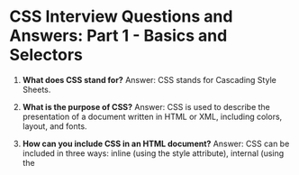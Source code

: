 # CSS Interview Questions and Answers: Part 1 - Basics and Selectors

1. **What does CSS stand for?**
   Answer: CSS stands for Cascading Style Sheets.

2. **What is the purpose of CSS?**
   Answer: CSS is used to describe the presentation of a document written in HTML or XML, including colors, layout, and fonts.

3. **How can you include CSS in an HTML document?**
   Answer: CSS can be included in three ways: inline (using the style attribute), internal (using the <style> tag in the <head> section), and external (linking to a separate .css file).

4. **What is a CSS selector?**
   Answer: A CSS selector is a pattern used to select and style HTML elements on a web page.

5. **Name the three types of CSS selectors.**
   Answer: The three types of CSS selectors are:

   1. Element selectors (e.g., p, div)
   2. Class selectors (e.g., .classname)
   3. ID selectors (e.g., #idname)

6. **What is the difference between a class selector and an ID selector?**
   Answer: A class selector (denoted by a dot .) can be used on multiple elements, while an ID selector (denoted by a hash #) should be unique and used on only one element per page.

7. **How do you select all paragraph elements in CSS?**
   Answer: You can select all paragraph elements using the element selector `p`.

8. **What is the universal selector in CSS?**
   Answer: The universal selector in CSS is denoted by an asterisk (\*). It selects all elements on the page.

9. **How do you select multiple elements in CSS?**
   Answer: You can select multiple elements by separating them with commas. For example: `h1, h2, p { color: blue; }`

10. **What is a descendant selector?**
    Answer: A descendant selector selects all elements that are descendants of a specified element. It uses a space between selectors. For example: `div p` selects all `<p>` elements inside `<div>` elements.

11. **What is a child selector?**
    Answer: A child selector selects all elements that are the immediate children of a specified element. It uses the > symbol. For example: `ul > li` selects all `<li>` elements that are direct children of `<ul>` elements.

12. **What is an adjacent sibling selector?**
    Answer: An adjacent sibling selector selects an element that is directly after another specific element. It uses the + symbol. For example: `h1 + p` selects the first `<p>` element that comes immediately after an `<h1>` element.

13. **What is a general sibling selector?**
    Answer: A general sibling selector selects all elements that are siblings of a specified element. It uses the ~ symbol. For example: `h1 ~ p` selects all `<p>` elements that are siblings of `<h1>` elements.

14. **How do you select all elements with a specific class in CSS?**
    Answer: You can select all elements with a specific class using the class selector. For example: `.classname` selects all elements with class="classname".

15. **How do you select an element with a specific ID in CSS?**
    Answer: You can select an element with a specific ID using the ID selector. For example: `#idname` selects the element with id="idname".

16. **What is an attribute selector?**
    Answer: An attribute selector selects elements based on their attributes or attribute values. For example: `[type="text"]` selects all elements with type="text".

17. **How do you select all links that open in a new window/tab?**
    Answer: You can select all links that open in a new window/tab using the attribute selector: `a[target="_blank"]`

18. **What is a pseudo-class?**
    Answer: A pseudo-class is a keyword added to a selector that specifies a special state of the selected element(s). For example, `:hover` can be used to change a button's color when the user's pointer hovers over it.

19. **Name five common pseudo-classes.**
    Answer: Five common pseudo-classes are:

    1. :hover
    2. :active
    3. :focus
    4. :first-child
    5. :nth-child()

20. **What is the purpose of the :nth-child() pseudo-class?**
    Answer: The :nth-child() pseudo-class matches elements based on their position among a group of siblings. It can take arguments like odd, even, or a formula like 3n+1.

21. **How do you select every other row in a table using CSS?**
    Answer: You can select every other row in a table using the :nth-child() pseudo-class: `tr:nth-child(even)` or `tr:nth-child(odd)`

22. **What is a pseudo-element?**
    Answer: A pseudo-element is a keyword added to a selector that lets you style a specific part of the selected element(s). For example, ::first-line can be used to change the font of the first line of a paragraph.

23. **Name four common pseudo-elements.**
    Answer: Four common pseudo-elements are:

    1. ::before
    2. ::after
    3. ::first-line
    4. ::first-letter

24. **What is the difference between ::before and ::after pseudo-elements?**
    Answer: Both ::before and ::after create a pseudo-element, but ::before inserts content before the content of the element, while ::after inserts content after the content of the element.

25. **How do you create a CSS rule?**
    Answer: A CSS rule consists of a selector and a declaration block. The declaration block contains one or more declarations separated by semicolons. Each declaration includes a CSS property name and a value, separated by a colon.

26. **What is the purpose of comments in CSS?**
    Answer: Comments in CSS are used to explain your code and make it more readable. They are ignored by browsers. CSS comments are written like this: /_ comment here _/

27. **How do you group selectors in CSS?**
    Answer: You can group selectors by separating them with commas. This allows you to apply the same styles to multiple selectors. For example: `h1, h2, h3 { color: blue; }`

28. **What is the purpose of the `!important` declaration?**
    Answer: The `!important` declaration is used to give a CSS declaration more weight than it would normally have. It overrides other declarations, even those that are more specific.

29. **Why is using `!important` generally discouraged?**
    Answer: Using `!important` is discouraged because it breaks the natural cascading of stylesheets and can make debugging more difficult. It's often a sign that the CSS is not well-structured.

30. **What is specificity in CSS?**
    Answer: Specificity is the algorithm used by browsers to determine which CSS rule is applied when there is a conflict. The more specific a selector, the higher its priority.

31. **How is specificity calculated?**
    Answer: Specificity is typically represented as four numbers: a, b, c, d.

    - a: style attribute
    - b: number of ID selectors
    - c: number of class selectors, attributes selectors, and pseudo-classes
    - d: number of element selectors and pseudo-elements
      The selector with the highest specificity wins.

32. **What is the difference between `.class1.class2` and `.class1 .class2`?**
    Answer: `.class1.class2` selects elements that have both class1 and class2, while `.class1 .class2` selects elements with class2 that are descendants of elements with class1.

33. **How do you select all elements with classes that begin with "btn-"?**
    Answer: You can use the attribute selector with the caret (^) symbol: `[class^="btn-"]`

34. **What is the purpose of the :root pseudo-class?**
    Answer: The :root pseudo-class matches the root element of the document tree, which is typically the <html> element. It's often used for declaring global CSS variables.

35. **How do you select the first letter of every paragraph?**
    Answer: You can select the first letter of every paragraph using the ::first-letter pseudo-element: `p::first-letter`

36. **What is the difference between :first-child and :first-of-type?**
    Answer: :first-child selects the first child element regardless of its type, while :first-of-type selects the first occurrence of a specified element type among its siblings.

37. **How do you select all input elements with a "required" attribute?**
    Answer: You can select all required input elements using the attribute selector: `input[required]`

38. **What is the purpose of the :not() pseudo-class?**
    Answer: The :not() pseudo-class, also known as the negation pseudo-class, is used to select elements that do not match a specific selector.

39. **How do you select all elements except paragraphs?**
    Answer: You can select all elements except paragraphs using the :not() pseudo-class: `:not(p)`

40. **What is the difference between `>` and `+` combinators?**
    Answer: The `>` combinator selects direct children, while the `+` combinator selects adjacent siblings. For example, `div > p` selects all `<p>` that are direct children of `<div>`, while `h1 + p` selects `<p>` elements that come immediately after `<h1>` elements.

41. **How do you select all external links?**
    Answer: You can select all external links using the attribute selector: `a[href^="http"]`

42. **What is the purpose of the :empty pseudo-class?**
    Answer: The :empty pseudo-class selects elements that have no children (including text nodes).

43. **How do you select the last child of every element?**
    Answer: You can select the last child of every element using the :last-child pseudo-class.

44. **What is the difference between `[attr~="value"]` and `[attr*="value"]`?**
    Answer: `[attr~="value"]` selects elements with an attribute containing a word that equals "value", while `[attr*="value"]` selects elements with an attribute containing "value" as a substring.

45. **How do you select all elements that are the only child of their parent?**
    Answer: You can select all elements that are the only child of their parent using the :only-child pseudo-class.

46. **What is the purpose of the :focus-within pseudo-class?**
    Answer: The :focus-within pseudo-class represents an element that has received focus or contains an element that has received focus.

47. **How do you select all checked checkboxes?**
    Answer: You can select all checked checkboxes using the :checked pseudo-class: `input[type="checkbox"]:checked`

48. **What is the purpose of the :lang() pseudo-class?**
    Answer: The :lang() pseudo-class selects elements based on the language they are determined to be in.

49. **How do you select all elements with a title attribute?**
    Answer: You can select all elements with a title attribute using the attribute selector: `[title]`

50. **What is the purpose of the :focus-visible pseudo-class?**
    Answer: The :focus-visible pseudo-class applies styles when an element receives focus and the user agent determines via heuristics that the focus should be made evident on the element.

# CSS Interview Questions and Answers: Part 2 - Layout and Positioning

51. **What is the CSS box model?**
    Answer: The CSS box model is a container that wraps around every HTML element. It consists of margins, borders, padding, and the actual content.

52. **Explain the difference between margin and padding.**
    Answer: Margin is the space outside an element's border, while padding is the space between the content and the border.

53. **What is the purpose of the 'display' property in CSS?**
    Answer: The 'display' property specifies how an element should be displayed. Common values include block, inline, inline-block, flex, and grid.

54. **What's the difference between 'display: none' and 'visibility: hidden'?**
    Answer: 'display: none' removes the element from the document flow, while 'visibility: hidden' hides the element but keeps its space in the layout.

55. **Explain the CSS positioning properties.**
    Answer: CSS positioning properties include:

    - static (default)
    - relative (positioned relative to its normal position)
    - absolute (positioned relative to its nearest positioned ancestor)
    - fixed (positioned relative to the browser window)
    - sticky (toggles between relative and fixed based on scroll position)

56. **What is the difference between absolute and relative positioning?**
    Answer: Relative positioning moves an element relative to its normal position, while absolute positioning positions an element relative to its nearest positioned ancestor (or the initial containing block if no ancestor is positioned).

57. **How does 'float' property work in CSS?**
    Answer: The 'float' property specifies whether an element should float to the left, right, or not at all. It's often used for wrapping text around images.

58. **What is the 'clear' property used for?**
    Answer: The 'clear' property specifies what elements can float beside the cleared element and on which side. It's often used to prevent elements from wrapping around floated elements.

59. **Explain the concept of 'collapsing margins'.**
    Answer: Collapsing margins occur when two vertical margins come in contact with each other. Instead of adding up, the larger margin value is used and the smaller one collapses.

60. **What is the 'z-index' property and how does it work?**
    Answer: The 'z-index' property specifies the stack order of an element. An element with greater stack order is always in front of an element with a lower stack order. It only works on positioned elements (position:absolute, position:relative, or position:fixed).

61. **How can you center an element horizontally in CSS?**
    Answer: For block-level elements, you can use 'margin: 0 auto;'. For inline or inline-block elements, you can set 'text-align: center;' on the parent element.

62. **How can you center an element vertically in CSS?**
    Answer: There are several ways:

    1. Use 'display: flex;' on the parent with 'align-items: center;'
    2. Use 'position: absolute;' with 'top: 50%;' and 'transform: translateY(-50%);'
    3. Use 'line-height' equal to the height of the container (for single-line text)

63. **What is the difference between 'width: auto' and 'width: 100%'?**
    Answer: 'width: auto' allows the browser to calculate and select a width, while 'width: 100%' sets the width equal to 100% of its containing block.

64. **How does the 'box-sizing' property work?**
    Answer: The 'box-sizing' property defines how the total width and height of an element are calculated. 'content-box' is the default, where width and height only include content. 'border-box' includes content, padding, and border in the width and height.

65. **What is a 'clearfix' and when would you use it?**
    Answer: A clearfix is a technique for clearing floats. It's used when a container element has only floated elements, causing it to collapse. The clearfix ensures that the container expands to encompass the floated elements.

66. **Explain the 'overflow' property.**
    Answer: The 'overflow' property specifies what should happen if content overflows an element's box. Values include visible (default), hidden, scroll, and auto.

67. **What is the difference between 'display: inline-block' and 'display: inline'?**
    Answer: 'inline-block' allows to set a width and height on the element and respects top/bottom margins and paddings, while 'inline' doesn't.

68. **How can you make a grid layout using CSS?**
    Answer: You can create a grid layout using CSS Grid. Set 'display: grid;' on the container, then use properties like 'grid-template-columns' and 'grid-template-rows' to define the structure.

69. **What is Flexbox and how does it work?**
    Answer: Flexbox is a one-dimensional layout method for arranging items in rows or columns. It's activated by setting 'display: flex;' on the container. You can then use properties like 'justify-content' and 'align-items' to control the layout.

70. **What's the difference between 'justify-content' and 'align-items' in Flexbox?**
    Answer: In a flex container, 'justify-content' aligns items along the main axis, while 'align-items' aligns them along the cross axis.

71. **How can you change the direction of a flex container?**
    Answer: You can change the direction of a flex container using the 'flex-direction' property. Values include row (default), row-reverse, column, and column-reverse.

72. **What is the purpose of the 'order' property in Flexbox?**
    Answer: The 'order' property specifies the order of a flexible item relative to the other flexible items inside the same container. Items with a higher order value are displayed after items with lower order values.

73. **How can you create equal-height columns using CSS?**
    Answer: You can create equal-height columns using Flexbox or CSS Grid. With Flexbox, set 'display: flex;' on the container. With Grid, use 'display: grid;' and define your columns with 'grid-template-columns'.

74. **What is the 'calc()' function in CSS and how is it used?**
    Answer: The 'calc()' function lets you perform calculations to determine CSS property values. It can be used with different units. For example: 'width: calc(100% - 80px);'

75. **How do you handle content that overflows its container?**
    Answer: You can handle overflowing content using the 'overflow' property. Common values are 'hidden' (clips the overflow), 'scroll' (adds scrollbars), and 'auto' (adds scrollbars only when necessary).

76. **What is the difference between 'visibility: hidden' and 'opacity: 0'?**
    Answer: 'visibility: hidden' hides the element but maintains its space in the layout. 'opacity: 0' makes the element completely transparent but it still occupies space and can be interacted with.

77. **How can you create a sticky footer?**
    Answer: A common method is to use Flexbox. Set 'min-height: 100vh;' and 'display: flex;' on the body, then 'flex-direction: column;'. Give the main content area 'flex: 1;'.

78. **What is the purpose of 'min-height' and 'max-height' properties?**
    Answer: 'min-height' sets the minimum height of an element, while 'max-height' sets the maximum height. These are useful for responsive design and preventing content from becoming too tall or short.

79. **How can you create a multi-column layout in CSS?**
    Answer: You can create a multi-column layout using the 'column-count' or 'column-width' properties. For example: 'column-count: 3;' will create a three-column layout.

80. **What is the 'column-gap' property used for?**
    Answer: The 'column-gap' property specifies the gap between the columns in a multi-column layout.

81. **How can you prevent a specific element from breaking across columns?**
    Answer: You can use the 'column-span: all;' property on the element to make it span across all columns.

82. **What is the purpose of the 'position: sticky;' value?**
    Answer: 'position: sticky;' is a hybrid of relative and fixed positioning. The element is treated as relative positioned until it crosses a specified threshold, at which point it is treated as fixed positioned.

83. **How can you create a horizontally scrolling container?**
    Answer: Set a fixed width on the container, 'overflow-x: auto;' and 'white-space: nowrap;' on the container, and 'display: inline-block;' on the child elements.

84. **What is the difference between 'align-content' and 'align-items' in Flexbox?**
    Answer: 'align-items' aligns flex items along the cross axis of each line. 'align-content' aligns a flex container's lines within when there is extra space in the cross axis.

85. **How can you create a masonry layout using CSS?**
    Answer: While pure CSS masonry layouts are challenging, you can approximate one using CSS Grid with 'grid-auto-flow: dense;' or using the CSS 'columns' property. For a true masonry layout, JavaScript is often used.

86. **What is the purpose of the 'object-fit' property?**
    Answer: The 'object-fit' property specifies how an <img> or <video> should be resized to fit its container. Values include fill, contain, cover, none, and scale-down.

87. **How can you create a full-screen background image?**
    Answer: Use 'background-size: cover;' and 'background-position: center center;' on an element that takes up the full viewport (e.g., 'height: 100vh;').

88. **What is the difference between 'em' and 'rem' units?**
    Answer: 'em' units are relative to the font size of their nearest parent, while 'rem' units are relative to the root element's font size.

89. **How can you create a fixed-width sidebar with a flexible-width main content area?**
    Answer: You can use Flexbox. Set 'display: flex;' on the container, give the sidebar a fixed width, and set 'flex: 1;' on the main content area.

90. **What is the purpose of CSS resets?**
    Answer: CSS resets aim to reduce browser inconsistencies by providing a consistent starting point for styling. They often reset margins, paddings, and other properties to consistent values across browsers.

91. **How can you create a responsive square using CSS?**
    Answer: Use a percentage-based padding trick. Set 'width: 100%;' and 'padding-bottom: 100%;' on the element. The padding-bottom creates a 1:1 aspect ratio.

92. **What is the 'clip-path' property used for?**
    Answer: The 'clip-path' property creates a clipping region that sets what part of an element should be shown. It can be used to create various shapes or to partially hide elements.

93. **How can you create a parallax scrolling effect using CSS?**
    Answer: Use 'background-attachment: fixed;' on a background image. This keeps the background in place while the content scrolls over it, creating a parallax effect.

94. **What is the purpose of the 'will-change' property?**
    Answer: The 'will-change' property hints to browsers about what kinds of changes an element is expected to undergo, allowing them to set up appropriate optimizations ahead of time.

95. **How can you create a CSS-only dropdown menu?**
    Answer: Use the ':hover' pseudo-class on a parent element to show/hide child elements. You might also use the 'visibility' or 'opacity' properties for smooth transitions.

96. **What is the difference between 'border-box' and 'content-box' in the 'box-sizing' property?**
    Answer: With 'content-box' (default), width and height properties only include content. With 'border-box', width and height include content, padding, and border.

97. **How can you create a responsive design without using media queries?**
    Answer: Use relative units (%, em, rem), Flexbox, CSS Grid, and properties like max-width and min-width. This approach is often called "fluid design" or "intrinsic design".

98. **What is the purpose of the 'aspect-ratio' property?**
    Answer: The 'aspect-ratio' property sets a preferred aspect ratio for the box, which will be used to calculate auto sizes and some other layout functions.

99. **How can you create a CSS triangle?**
    Answer: Create a CSS triangle by setting the width and height of an element to 0, and then using border properties to create the triangle shape.

100.  **What is the 'contain' property in CSS and what is it used for?**
      Answer: The 'contain' property allows an author to indicate that an element and its contents are, as much as possible, independent of the rest of the document tree. This can be used as a hint for performance optimizations.

# CSS Interview Questions and Answers: Part 3 - Responsive Design and Media Queries

101. **What is responsive web design?**
     Answer: Responsive web design is an approach to web design that makes web pages render well on a variety of devices and window or screen sizes.

102. **What are media queries in CSS?**
     Answer: Media queries allow you to apply CSS styles depending on a device's general type (such as print vs. screen) or other characteristics such as screen resolution or browser viewport width.

103. **How do you write a media query for screens smaller than 600px?**
     Answer: `@media screen and (max-width: 600px) { /* CSS rules */ }`

104. **What is the viewport meta tag and why is it important for responsive design?**
     Answer: The viewport meta tag gives the browser instructions on how to control the page's dimensions and scaling. It's crucial for responsive design as it ensures the page renders at the width of the device's screen. Example: `<meta name="viewport" content="width=device-width, initial-scale=1">`

105. **Explain the concept of mobile-first design.**
     Answer: Mobile-first design is an approach where you design for mobile devices first, then progressively enhance the design for larger screens. This often results in cleaner, more focused designs.

106. **What is the difference between responsive and adaptive design?**
     Answer: Responsive design uses fluid grids and layouts to adapt to any screen size. Adaptive design uses predefined screen sizes and provides the best layout for each.

107. **How can you make images responsive in CSS?**
     Answer: You can make images responsive by setting `max-width: 100%;` and `height: auto;` on the img tag. This ensures the image scales down if its container is smaller than the image's width.

108. **What are breakpoints in responsive design?**
     Answer: Breakpoints are the points at which your site's content will respond to provide the user with the best possible layout to consume the information.

109. **How do you target high-resolution displays with CSS?**
     Answer: You can target high-resolution displays using the `min-resolution` media feature. For example: `@media (min-resolution: 192dpi) { /* styles */ }`

110. **What is a fluid grid?**
     Answer: A fluid grid uses relative units like percentages instead of fixed units like pixels for layout elements. This allows the layout to scale and adapt to different screen sizes.

111. **How can you create a responsive navigation menu?**
     Answer: One common method is to use media queries to transform a horizontal menu into a vertical or hamburger menu on smaller screens. CSS Flexbox or Grid can be useful for this.

112. **What is the purpose of the `picture` element in HTML5?**
     Answer: The `picture` element allows you to define multiple sources for an image. It's useful for art direction and serving different image sizes to different devices.

113. **How can you hide elements on specific screen sizes using CSS?**
     Answer: You can use media queries to set `display: none;` for elements you want to hide on specific screen sizes.

114. **What are CSS Grid and Flexbox, and how do they contribute to responsive design?**
     Answer: CSS Grid and Flexbox are layout models that allow for flexible and responsive designs. Grid is two-dimensional, while Flexbox is one-dimensional. They make it easier to create layouts that adapt to different screen sizes.

115. **How can you make typography responsive?**
     Answer: Use relative units like em or rem for font sizes, and consider using viewport units (vw) for headings. Also, adjust line-height and letter-spacing for better readability on different devices.

116. **What is the difference between `min-width` and `max-width` in media queries?**
     Answer: `min-width` applies styles when the viewport is at least as wide as the specified value, while `max-width` applies styles when the viewport is at most as wide as the specified value.

117. **How can you test responsive designs?**
     Answer: You can test responsive designs using browser developer tools, responsive design testing tools like Responsinator, actual devices, and virtual device labs.

118. **What is the purpose of the `srcset` attribute in HTML?**
     Answer: The `srcset` attribute allows you to specify multiple image sources for different screen densities or sizes, improving performance and visual quality across devices.

119. **How can you create responsive tables?**
     Answer: Some methods include horizontal scrolling for small screens, collapsing columns into a vertical layout, or using a responsive table plugin.

120. **What is the purpose of CSS Flexbox's `flex-wrap` property?**
     Answer: The `flex-wrap` property specifies whether flex items are forced onto one line or can wrap onto multiple lines. It's useful for creating responsive layouts.

121. **How can you use CSS variables (custom properties) in responsive design?**
     Answer: CSS variables can be redefined inside media queries, allowing you to easily change multiple property values at different breakpoints.

122. **What is the `orientation` media feature used for?**
     Answer: The `orientation` media feature allows you to apply different styles based on whether the viewport is in landscape or portrait orientation.

123. **How can you create a responsive card layout?**
     Answer: Use CSS Grid or Flexbox with appropriate media queries. For example, you might have cards in a single column on mobile and multiple columns on larger screens.

124. **What is the purpose of the `calc()` function in responsive design?**
     Answer: The `calc()` function allows you to perform calculations for CSS property values, which can be useful in creating flexible and responsive layouts.

125. **How can you implement responsive background images?**
     Answer: Use the `background-size: cover;` property to ensure the background image covers the entire container while maintaining its aspect ratio.

126. **What is the difference between `em` and `rem` units?**
     Answer: Both are relative units, but `em` is relative to the font size of its closest parent, while `rem` is always relative to the root element's font size.

127. **How can you create a responsive grid system without using a framework?**
     Answer: You can create a responsive grid system using CSS Grid or Flexbox, along with appropriate media queries to adjust the layout at different breakpoints.

128. **What is the purpose of the `object-fit` property in responsive images?**
     Answer: The `object-fit` property specifies how an image should be resized to fit its container, which is particularly useful for maintaining aspect ratios in responsive designs.

129. **How can you implement a responsive design for emails?**
     Answer: Email responsive design often relies on tables and inline CSS due to limited CSS support in email clients. Use media queries where supported and a mobile-first approach.

130. **What is the purpose of the `flex-basis` property in Flexbox?**
     Answer: `flex-basis` sets the initial main size of a flex item. It can be used to control the size of items in a responsive Flexbox layout.

131. **How can you create responsive CSS shapes?**
     Answer: Use relative units (like percentages or viewport units) for the dimensions and positions of your shapes, and adjust them using media queries if necessary.

132. **What is the `aspect-ratio` property and how can it be used in responsive design?**
     Answer: The `aspect-ratio` property sets a preferred aspect ratio for the box, which can be useful for maintaining consistent proportions across different screen sizes.

133. **How can you implement responsive web fonts?**
     Answer: Use relative units for font sizes, consider using `font-display: swap;` for better performance, and you may want to load different font weights for different screen sizes.

134. **What is the purpose of the `vmin` and `vmax` units?**
     Answer: `vmin` is 1% of the smaller dimension (height or width) of the viewport, while `vmax` is 1% of the larger dimension. These can be useful for responsive designs.

135. **How can you create a responsive layout using CSS Grid?**
     Answer: Use `grid-template-columns: repeat(auto-fit, minmax(250px, 1fr));` to create a responsive grid where columns automatically adjust based on available space.

136. **What is the purpose of the `flex-grow` property in Flexbox?**
     Answer: `flex-grow` defines the ability for a flex item to grow if necessary. It can be used to create flexible, responsive layouts.

137. **How can you implement a sticky header in a responsive design?**
     Answer: Use `position: sticky;` along with a `top` value. Ensure it works well across different screen sizes by adjusting its properties in media queries if necessary.

138. **What is the purpose of the `order` property in Flexbox?**
     Answer: The `order` property controls the order in which flex items appear within their container, without changing the HTML structure. This can be useful for reordering content on different screen sizes.

139. **How can you create a responsive masonry layout?**
     Answer: While pure CSS solutions exist (using CSS Grid or multi-column layout), the most robust responsive masonry layouts often require JavaScript assistance.

140. **What is the purpose of the `clamp()` function in CSS?**
     Answer: `clamp()` clamps a value between an upper and lower bound, which can be very useful for creating fluid typography and layouts in responsive design.

141. **How can you implement responsive vertical rhythm?**
     Answer: Use relative units for margins and line heights, and consider using a CSS custom property to store a base unit that can be adjusted at different breakpoints.

142. **What is the purpose of the `initial-scale=1` value in the viewport meta tag?**
     Answer: `initial-scale=1` sets the initial zoom level when the page is first loaded by the browser. It ensures that the page is not zoomed in or out by default.

143. **How can you create a responsive SVG?**
     Answer: Ensure your SVG has a viewBox attribute and avoid hard-coded width and height. You can then size it using CSS, and it will scale proportionally.

144. **What is the purpose of the `flex-shrink` property in Flexbox?**
     Answer: `flex-shrink` defines the ability for a flex item to shrink if necessary. It's useful for creating flexible, responsive layouts.

145. **How can you implement responsive data tables?**
     Answer: Some techniques include horizontal scrolling, collapsing columns into a vertical layout, or hiding less important columns on smaller screens.

146. **What is the purpose of the `ch` unit in CSS?**
     Answer: The `ch` unit represents the width of the "0" (zero) character in the current font. It can be useful for sizing elements based on the number of characters they contain.

147. **How can you create a responsive multi-column text layout?**
     Answer: Use the `column-count` or `column-width` properties, and adjust the number of columns or column width using media queries for different screen sizes.

148. **What is the purpose of the `fr` unit in CSS Grid?**
     Answer: The `fr` unit represents a fraction of the available space in the grid container. It's particularly useful for creating flexible, responsive grid layouts.

149. **How can you implement responsive loading of CSS?**
     Answer: You can use media queries in your `<link>` tags to load different stylesheets based on screen size, or use the `media` attribute to specify when a stylesheet should be applied.

150. **What is the purpose of the `@supports` rule in CSS?**
     Answer: The `@supports` rule allows you to specify declarations that depend on a browser's support for one or more specific CSS features. This can be useful for providing fallbacks in responsive designs.

# CSS Interview Questions and Answers: Part 4 - CSS3 Features and Advanced Concepts

151. **What are CSS transitions?**
     Answer: CSS transitions allow you to change property values smoothly over a given duration, rather than having them change immediately.

152. **How do you create a CSS animation?**
     Answer: CSS animations are created using the @keyframes rule to define the stages of the animation, and then using the animation property to assign the animation to an element.

153. **What is the purpose of the transform property in CSS?**
     Answer: The transform property allows you to rotate, scale, skew, or translate an element.

154. **Explain the difference between pseudo-classes and pseudo-elements.**
     Answer: Pseudo-classes select elements based on a state or condition (like :hover), while pseudo-elements allow you to style a specific part of an element (like ::first-line).

155. **What are CSS variables (custom properties)?**
     Answer: CSS variables are entities defined by developers that contain specific values to be reused throughout a document. They are set using double-dash notation (e.g., --main-color: black;) and accessed using the var() function.

156. **How do you use the :nth-child() pseudo-class?**
     Answer: The :nth-child() pseudo-class matches elements based on their position among siblings. For example, li:nth-child(odd) selects odd-numbered list items.

157. **What is the purpose of the @font-face rule?**
     Answer: The @font-face rule allows you to define custom fonts to be downloaded and used in your web pages.

158. **Explain the concept of CSS sprites.**
     Answer: CSS sprites combine multiple images into a single larger image, reducing HTTP requests. Individual images are then displayed by adjusting the background-position property.

159. **What is the purpose of the opacity property?**
     Answer: The opacity property sets the opacity level for an element. Values range from 0.0 (fully transparent) to 1.0 (fully opaque).

160. **How do you create a gradient background in CSS?**
     Answer: Gradient backgrounds can be created using the linear-gradient() or radial-gradient() functions within the background or background-image property.

161. **What is the purpose of the box-shadow property?**
     Answer: The box-shadow property adds shadow effects around an element's frame.

162. **How do you create rounded corners using CSS?**
     Answer: Rounded corners can be created using the border-radius property.

163. **What is the purpose of the transition-timing-function property?**
     Answer: The transition-timing-function property specifies the speed curve of the transition effect, controlling how intermediate values are calculated.

164. **Explain the concept of CSS counters.**
     Answer: CSS counters are variables maintained by CSS whose values can be incremented by CSS rules to track how many times they're used, often for numbering elements.

165. **What is the purpose of the @supports rule?**
     Answer: The @supports rule allows you to specify declarations that depend on a browser's support for one or more specific CSS features.

166. **How do you create a multi-column layout in CSS?**
     Answer: Multi-column layouts can be created using properties like column-count, column-width, and column-gap.

167. **What is the purpose of the calc() function?**
     Answer: The calc() function allows you to perform calculations when specifying CSS property values.

168. **How do you create a sticky footer?**
     Answer: A sticky footer can be created using flexbox. Set min-height: 100vh and display: flex on the body, then flex: 1 on the main content area.

169. **What is the purpose of the object-fit property?**
     Answer: The object-fit property specifies how the contents of a replaced element (like an <img> or <video>) should be fitted to the box established by its used height and width.

170. **Explain the concept of CSS Grid.**
     Answer: CSS Grid is a two-dimensional layout system that allows you to create complex responsive web design layouts more easily and consistently across browsers.

171. **What is the difference between justify-content and align-items in flexbox?**
     Answer: In a flex container, justify-content aligns items along the main axis, while align-items aligns them along the cross axis.

172. **How do you create a CSS triangle?**
     Answer: A CSS triangle can be created by manipulating the border property of an element with zero width and height.

173. **What is the purpose of the currentColor keyword?**
     Answer: currentColor is a keyword that represents the computed value of the element's color property. It allows you to use the current text color as a value for another property.

174. **How do you implement lazy loading of images using CSS?**
     Answer: While CSS alone can't implement true lazy loading, you can use the loading="lazy" attribute on img tags. CSS can be used to style placeholder content or loading indicators.

175. **What is the purpose of the pointer-events property?**
     Answer: The pointer-events property specifies under what circumstances (if any) a particular graphic element can become the target of pointer events.

176. **How do you create a parallax scrolling effect using CSS?**
     Answer: A simple parallax effect can be created using the background-attachment: fixed property on a background image.

177. **What is the purpose of the will-change property?**
     Answer: The will-change property hints to browsers about what kinds of changes an element is expected to undergo, allowing them to set up appropriate optimizations ahead of time.

178. **How do you create a CSS-only accordion?**
     Answer: A CSS-only accordion can be created using the :target pseudo-class or by utilizing hidden checkboxes and labels along with the :checked pseudo-class.

179. **What is the purpose of the all property?**
     Answer: The all property resets all properties of an element to their initial or inherited values, except for direction and unicode-bidi.

180. **How do you implement a CSS-only modal?**
     Answer: A CSS-only modal can be implemented using the :target pseudo-class or by utilizing hidden checkboxes and labels along with the :checked pseudo-class.

181. **What is the purpose of the mix-blend-mode property?**
     Answer: The mix-blend-mode property describes how an element's content should blend with the content of the element's parent and the element's background.

182. **How do you create a responsive square using CSS?**
     Answer: A responsive square can be created by setting a percentage-based width and using the padding-top (or padding-bottom) property with the same percentage value.

183. **What is the purpose of the isolation property?**
     Answer: The isolation property defines whether an element must create a new stacking context, which can be useful when using blend modes.

184. **How do you implement a pure CSS dropdown menu?**
     Answer: A pure CSS dropdown menu can be implemented using the :hover pseudo-class on a parent element to reveal child elements.

185. **What is the purpose of the @charset rule?**
     Answer: The @charset rule specifies the character encoding used in the style sheet.

186. **How do you create a CSS-only tooltip?**
     Answer: A CSS-only tooltip can be created using a combination of pseudo-elements (::before and ::after) and the :hover pseudo-class.

187. **What is the purpose of the shape-outside property?**
     Answer: The shape-outside property defines a shape (which may be non-rectangular) around which adjacent inline content should wrap.

188. **How do you implement a sticky header using CSS?**
     Answer: A sticky header can be implemented using position: sticky and setting a top value.

189. **What is the purpose of the font-display property?**
     Answer: The font-display property defines how font files are loaded and displayed, allowing for better control over font loading behavior.

190. **How do you create a CSS-only slideshow?**
     Answer: A CSS-only slideshow can be created using a combination of the :target pseudo-class or radio buttons with the :checked pseudo-class, along with transitions or animations.

191. **What is the purpose of the contain property?**
     Answer: The contain property allows an author to indicate that an element and its contents are, as much as possible, independent of the rest of the document tree.

192. **How do you implement a masonry layout using CSS?**
     Answer: While pure CSS masonry layouts are challenging, you can approximate one using CSS Grid with grid-auto-flow: dense or using the column-count property.

193. **What is the purpose of the initial-letter property?**
     Answer: The initial-letter property specifies styling for dropped, raised, and sunken initial letters.

194. **How do you create a CSS-only lightbox?**
     Answer: A CSS-only lightbox can be created using the :target pseudo-class or by utilizing hidden checkboxes and labels along with the :checked pseudo-class.

195. **What is the purpose of the scroll-behavior property?**
     Answer: The scroll-behavior property specifies the scrolling behavior for a scrolling box when scrolling is triggered by the navigation or CSSOM scrolling APIs.

196. **How do you implement a CSS-only tabs interface?**
     Answer: A CSS-only tabs interface can be implemented using radio buttons and labels, along with the :checked pseudo-class.

197. **What is the purpose of the aspect-ratio property?**
     Answer: The aspect-ratio property sets a preferred aspect ratio for the box, which will be used to calculate auto sizes and some other layout functions.

198. **How do you create a CSS-only carousel?**
     Answer: A CSS-only carousel can be created using a combination of the :target pseudo-class or radio buttons with the :checked pseudo-class, along with transitions or animations.

199. **What is the purpose of the text-underline-offset property?**
     Answer: The text-underline-offset property sets the offset distance of an underline text decoration line from its original position.

200. **How do you implement a pure CSS parallax scrolling effect?**
     Answer: A pure CSS parallax scrolling effect can be created using the perspective and transform properties on a container element, along with transform: translateZ() on child elements.

# CSS Interview Questions and Answers: Part 5 - CSS Methodologies and Best Practices

201. **What is BEM in CSS?**
     Answer: BEM (Block Element Modifier) is a naming convention for classes in HTML and CSS. It helps create reusable components and code sharing in front-end development.

202. **Explain the concept of OOCSS (Object Oriented CSS).**
     Answer: OOCSS is a CSS authoring methodology that encourages code reusability and aims to reduce CSS bloat. It's based on two main principles: separate structure and skin, and separate container and content.

203. **What is SMACSS (Scalable and Modular Architecture for CSS)?**
     Answer: SMACSS is a style guide that aims to organize CSS rules into reusable categories: Base, Layout, Module, State, and Theme.

204. **What are the benefits of using a CSS methodology?**
     Answer: CSS methodologies help in writing more maintainable, scalable, and organized CSS code. They provide conventions for naming and structuring CSS, which can improve collaboration in teams and make the codebase easier to understand and manage.

205. **What is the DRY principle in CSS?**
     Answer: DRY stands for "Don't Repeat Yourself". In CSS, it means avoiding redundancy by abstracting common styles into reusable classes or using preprocessor features like mixins.

206. **How does ITCSS (Inverted Triangle CSS) organize CSS?**
     Answer: ITCSS organizes CSS files in layers, from generic to explicit, and from low specificity to high specificity: Settings, Tools, Generic, Elements, Objects, Components, and Utilities.

207. **What is Atomic CSS?**
     Answer: Atomic CSS is an approach to CSS architecture that favors small, single-purpose classes with names based on visual function.

208. **How does CSS specificity work?**
     Answer: CSS specificity is the algorithm used by browsers to determine which CSS rule is applied when there is a conflict. It's typically represented as four numbers: a, b, c, d, where 'a' is the most important.

209. **What are CSS custom properties (variables) and how are they useful?**
     Answer: CSS custom properties allow you to store specific values to be reused throughout a document. They start with two dashes (e.g., --main-color: black;) and are accessed using the var() function.

210. **What is the purpose of CSS normalization?**
     Answer: CSS normalization aims to make built-in browser styling consistent across browsers, while preserving useful defaults, unlike CSS resets which remove all built-in styling.

211. **What is the difference between CSS preprocessing and postprocessing?**
     Answer: CSS preprocessing involves using a preprocessor like Sass or Less to write CSS with additional features, which is then compiled to standard CSS. Postprocessing involves using tools to transform CSS after it's been written, often for optimization or compatibility purposes.

212. **What are some benefits of using CSS preprocessors?**
     Answer: CSS preprocessors offer features like variables, nesting, mixins, and functions, which can make CSS more maintainable, reduce repetition, and allow for more complex logic in stylesheets.

213. **Explain the concept of CSS modules.**
     Answer: CSS modules are CSS files in which all class names and animation names are scoped locally by default. This helps in avoiding naming conflicts and makes styles more modular.

214. **What is critical CSS?**
     Answer: Critical CSS is the practice of inlining the CSS required for above-the-fold content directly in the HTML to improve initial page load performance.

215. **How can you optimize CSS for performance?**
     Answer: CSS can be optimized by minimizing HTTP requests, reducing file size through minification, using efficient selectors, avoiding excessive specificity, and employing techniques like critical CSS.

216. **What is the purpose of CSS linting?**
     Answer: CSS linting is the process of running a program that analyzes CSS code for potential errors, bugs, stylistic inconsistencies, and suspicious constructs. It helps maintain code quality and consistency.

217. **What are some common CSS antipatterns?**
     Answer: Common CSS antipatterns include using !important excessively, overly specific selectors, redundant properties, and not following a consistent naming convention.

218. **How can you manage CSS specificity?**
     Answer: CSS specificity can be managed by using classes instead of IDs where possible, avoiding inline styles, using specific selectors sparingly, and employing methodologies like BEM that inherently manage specificity.

219. **What is the shadow DOM and how does it relate to CSS?**
     Answer: The shadow DOM is a way to create a scoped subtree of DOM elements with its own scoped CSS. It's useful for creating reusable web components with encapsulated styling.

220. **How can you implement theming in CSS?**
     Answer: Theming can be implemented using CSS custom properties, separate theme stylesheets, or CSS-in-JS solutions. Custom properties are particularly useful as they can be changed dynamically.

221. **What is the purpose of the :root pseudo-class?**
     Answer: The :root pseudo-class matches the root element of the document tree, typically the <html> element. It's often used for declaring global CSS variables.

222. **How can you create a CSS style guide?**
     Answer: A CSS style guide can be created by documenting naming conventions, code formatting rules, file organization, and best practices for your project. Tools like KSS or Storybook can help in creating living style guides.

223. **What is the CSS containment property?**
     Answer: The CSS containment property allows an author to indicate that an element and its contents are, as much as possible, independent of the rest of the document tree. It's used for performance optimizations.

224. **How can you handle browser-specific CSS properties?**
     Answer: Browser-specific properties can be handled using vendor prefixes, using a postprocessor like Autoprefixer, or by providing fallbacks for unsupported features.

225. **What is the purpose of CSS resets?**
     Answer: CSS resets aim to reduce browser inconsistencies by removing all built-in browser styling. This provides a consistent base to build upon across different browsers.

226. **How can you implement a CSS naming convention in a team?**
     Answer: Implementing a CSS naming convention in a team involves choosing a methodology (like BEM), documenting the rules, providing examples, using linting tools to enforce the convention, and conducting code reviews.

227. **What are some best practices for organizing CSS files?**
     Answer: Best practices for organizing CSS files include separating global styles from component styles, using a consistent file naming convention, grouping related styles, and potentially using a methodology like ITCSS to structure your files.

228. **How can you handle CSS conflicts in large projects?**
     Answer: CSS conflicts in large projects can be handled by using methodologies like BEM or CSS modules, employing a strict naming convention, using specific selectors, and organizing CSS in a modular way.

229. **What is the purpose of CSS sourcemaps?**
     Answer: CSS sourcemaps provide a way to map a combined/minified file back to an unbuilt state, making it easier to debug CSS in the browser's developer tools.

230. **How can you implement responsive typography using CSS?**
     Answer: Responsive typography can be implemented using relative units like em or rem, viewport units, or more advanced techniques like using calc() or CSS locks.

231. **What are some strategies for reducing CSS file size?**
     Answer: Strategies for reducing CSS file size include minification, removing unused styles, using shorthand properties, avoiding redundant rules, and potentially using a CSS-in-JS solution that only includes used styles.

232. **How can you ensure consistent styling across different browsers?**
     Answer: Consistent cross-browser styling can be achieved by using CSS resets or normalization, testing in multiple browsers, using autoprefixers for vendor prefixes, and leveraging modern layout techniques like Flexbox and Grid.

233. **What is the purpose of the @supports rule in CSS?**
     Answer: The @supports rule allows you to specify declarations that depend on a browser's support for one or more specific CSS features. It's useful for providing fallbacks or enhancements based on feature support.

234. **How can you implement a CSS-only dark mode?**
     Answer: A CSS-only dark mode can be implemented using the prefers-color-scheme media query along with CSS custom properties for theming.

235. **What are some best practices for writing efficient CSS selectors?**
     Answer: Efficient CSS selectors are typically short, avoid unnecessary nesting, and target elements directly when possible. It's generally best to avoid universal selectors (\* ) and overly qualified selectors.

236. **How can you manage z-index stacking in large applications?**
     Answer: Z-index stacking can be managed by using a z-index scale (e.g., multiples of 100), using CSS custom properties for z-index values, and keeping a flat structure where possible to avoid stacking contexts.

237. **What is the purpose of CSS logical properties?**
     Answer: CSS logical properties allow you to control layout through logical, rather than physical, direction and dimension styles. They're particularly useful for creating layouts that can adapt to different writing modes and document directions.

238. **How can you implement a CSS loadings spinner?**
     Answer: A CSS loading spinner can be implemented using animations on pseudo-elements, often utilizing properties like transform and opacity to create the spinning effect.

239. **What are some strategies for debugging CSS?**
     Answer: CSS debugging strategies include using browser developer tools, temporarily adding outlines or backgrounds to elements, using CSS linting tools, and methodically isolating issues by removing or commenting out styles.

240. **How can you create print stylesheets?**
     Answer: Print stylesheets can be created using the media print query. Common practices include adjusting layouts for paper, hiding unnecessary elements, expanding content that might be hidden, and setting appropriate font sizes and colors.

241. **What is the purpose of the CSS \* selector?**
     Answer: The \* selector is the universal selector that matches any element. While powerful, it should be used sparingly as it can have performance implications if overused.

242. **How can you implement CSS-only form validation?**
     Answer: CSS-only form validation can be implemented using pseudo-classes like :valid, :invalid, and :required, along with attribute selectors for specific input types.

243. **What is the purpose of the will-change property in CSS?**
     Answer: The will-change property hints to browsers about what kinds of changes an element is expected to undergo, allowing them to set up appropriate optimizations ahead of time.

244. **How can you handle text overflow in CSS?**
     Answer: Text overflow can be handled using properties like text-overflow, white-space, and overflow. The text-overflow: ellipsis declaration is commonly used to indicate truncated text.

245. **What are some best practices for writing maintainable CSS comments?**
     Answer: Maintainable CSS comments should be clear and concise, explain the 'why' rather than the 'what', use consistent formatting, and potentially follow a documentation system like KSS for larger projects.

246. **How can you implement CSS triangles?**
     Answer: CSS triangles can be implemented by manipulating the border property of an element with zero width and height, making certain borders transparent.

247. **What is the purpose of the @layer rule in CSS?**
     Answer: The @layer rule declares a cascade layer, which helps control specificity in complex applications by explicitly defining the order in which styles should be applied.

248. **How can you create fluid typography using CSS?**
     Answer: Fluid typography can be created using viewport units, the calc() function, or more advanced techniques like CSS locks, which provide a smooth transition between minimum and maximum font sizes.

249. **What are some strategies for organizing global styles vs. component styles?**
     Answer: Global styles are typically kept separate from component styles. Global styles might include resets, typography, and utility classes, while component styles should be modular and focused on specific UI elements.

250. **How can you implement a CSS grid system without using a framework?**
     Answer: A custom CSS grid system can be implemented using CSS Grid or Flexbox. With CSS Grid, you can define a grid container and then specify the number and size of columns and rows.

# CSS Interview Questions and Answers: Part 6 - CSS and Browser Compatibility

251. **What are vendor prefixes in CSS?**
     Answer: Vendor prefixes are prefixes added to experimental or nonstandard CSS properties and JavaScript APIs. They allow browsers to implement CSS features before they are fully supported.

252. **Name some common vendor prefixes.**
     Answer: Common vendor prefixes include:

     - -webkit- (Chrome, Safari, newer versions of Opera, almost all iOS browsers)
     - -moz- (Firefox)
     - -o- (Old versions of Opera)
     - -ms- (Internet Explorer and Microsoft Edge)

253. **What is a CSS reset?**
     Answer: A CSS reset is a set of CSS rules used to clear the browser's default formatting of HTML elements, essentially leveling the playing field for styling across different browsers.

254. **What is the purpose of CSS feature detection?**
     Answer: CSS feature detection allows developers to test whether a browser supports a certain feature. This can be done using the @supports rule or with JavaScript libraries like Modernizr.

255. **How can you handle browser-specific styling issues?**
     Answer: Browser-specific styling issues can be handled through various methods:

     1. Using vendor prefixes
     2. CSS feature detection with @supports
     3. Providing fallbacks for unsupported features
     4. Using polyfills for missing features
     5. Testing and debugging across different browsers

256. **What is the difference between graceful degradation and progressive enhancement?**
     Answer: Graceful degradation is an approach where you build your web functionality for modern browsers first, then provide fallback functionality for older browsers. Progressive enhancement starts with a basic functional experience and builds up to a more enhanced version for modern browsers.

257. **How do you ensure cross-browser compatibility in your CSS?**
     Answer: Cross-browser compatibility can be ensured by:

     1. Using CSS resets or normalization
     2. Testing in multiple browsers
     3. Using autoprefixers for vendor prefixes
     4. Providing fallbacks for newer CSS features
     5. Using feature detection
     6. Adhering to web standards and avoiding browser-specific hacks when possible

258. **What is the purpose of the @supports rule in CSS?**
     Answer: The @supports rule allows you to specify CSS that should only be applied if certain CSS features are supported by the browser. It's a way to implement feature detection directly in CSS.

259. **How do you handle CSS for older versions of Internet Explorer?**
     Answer: For older versions of IE, you might:

     1. Use conditional comments to target specific IE versions
     2. Provide alternative stylesheets
     3. Use polyfills for missing features
     4. Implement graceful degradation
     5. Use libraries like Modernizr for feature detection

260. **What is a CSS polyfill?**
     Answer: A CSS polyfill is a piece of code (usually JavaScript) that provides modern functionality on older browsers that don't natively support it.

261. **How can you test your website's appearance in different browsers?**
     Answer: You can test your website's appearance in different browsers by:

     1. Using actual devices and browsers
     2. Using virtual machines with different browser versions
     3. Using online tools like BrowserStack or Sauce Labs
     4. Using browser developer tools to emulate different devices and browsers

262. **What is the purpose of the 'all' property in CSS?**
     Answer: The 'all' property allows you to reset all properties of an element to their initial or inherited values, or to the values of another stylesheet. It's useful for removing all styles applied to an element.

263. **How do you handle flexbox in older browsers?**
     Answer: For older browsers that don't support flexbox, you can:

     1. Provide a fallback layout using float or inline-block
     2. Use a flexbox polyfill
     3. Use Modernizr to detect flexbox support and provide alternative styles

264. **What is the purpose of the 'appearance' property in CSS?**
     Answer: The 'appearance' property is used to display an element using platform-native styling based on the operating system's theme. It's often used to remove default styling from form elements.

265. **How do you handle CSS Grid in browsers that don't support it?**
     Answer: For browsers that don't support CSS Grid, you can:

     1. Use @supports for feature detection
     2. Provide a fallback layout using flexbox or float
     3. Use a CSS Grid polyfill
     4. Use Modernizr to detect Grid support

266. **What is the purpose of the 'touch-action' property?**
     Answer: The 'touch-action' property sets how an element's region can be manipulated by a touchscreen user. It's used to disable certain touch gestures to prevent conflicts with JavaScript event handlers.

267. **How do you handle CSS animations in older browsers?**
     Answer: For older browsers that don't support CSS animations, you can:

     1. Use JavaScript animations as a fallback
     2. Provide a static alternative
     3. Use a CSS animation polyfill
     4. Use feature detection to serve different experiences

268. **What is the purpose of the 'font-display' property?**
     Answer: The 'font-display' property defines how font files are loaded and displayed. It's used to control the font loading behavior to improve performance and prevent "flash of invisible text" (FOIT) or "flash of unstyled text" (FOUT).

269. **How do you handle CSS variables (custom properties) in older browsers?**
     Answer: For browsers that don't support CSS variables, you can:

     1. Provide fallback values
     2. Use a CSS variables polyfill
     3. Use a preprocessor like Sass for a similar functionality

270. **What is the purpose of the 'will-change' property?**
     Answer: The 'will-change' property hints to browsers about what kinds of changes an element is expected to undergo. This allows browsers to set up appropriate optimizations ahead of time, improving the performance of animations and transitions.

271. **How do you handle CSS transforms in older browsers?**
     Answer: For older browsers that don't support CSS transforms, you can:

     1. Use vendor prefixes for broader support
     2. Provide a fallback using positioning or other properties
     3. Use a CSS transforms polyfill
     4. Use feature detection to serve different experiences

272. **What is the purpose of the 'image-rendering' property?**
     Answer: The 'image-rendering' property sets an image scaling algorithm. It's used to determine how an image should be scaled when its displayed size doesn't match its natural size.

273. **How do you handle CSS filters in browsers that don't support them?**
     Answer: For browsers that don't support CSS filters, you can:

     1. Use SVG filters as an alternative
     2. Provide pre-processed images as a fallback
     3. Use a CSS filters polyfill
     4. Use feature detection to serve different experiences

274. **What is the purpose of the 'pointer-events' property?**
     Answer: The 'pointer-events' property specifies under what circumstances (if any) a particular graphic element can become the target of pointer events. It's often used to disable clicking on an element.

275. **How do you handle CSS gradients in older browsers?**
     Answer: For older browsers that don't support CSS gradients, you can:

     1. Use vendor prefixes for broader support
     2. Provide a solid color fallback
     3. Use an image fallback
     4. Use a CSS gradient polyfill

276. **What is the purpose of the 'box-sizing' property?**
     Answer: The 'box-sizing' property defines how the total width and height of an element are calculated. It's used to include or exclude padding and border in an element's total width and height.

277. **How do you handle CSS transitions in older browsers?**
     Answer: For older browsers that don't support CSS transitions, you can:

     1. Allow the property change to happen instantly without transition
     2. Use JavaScript to create a similar effect
     3. Use a CSS transitions polyfill
     4. Use feature detection to serve different experiences

278. **What is the purpose of the 'object-fit' property?**
     Answer: The 'object-fit' property specifies how the content of a replaced element (like an <img> or <video>) should be resized to fit its container. It's used to control how images and videos are cropped or scaled within their containers.

279. **How do you handle CSS columns in browsers that don't support them?**
     Answer: For browsers that don't support CSS columns, you can:

     1. Use a float-based layout as a fallback
     2. Use a CSS columns polyfill
     3. Use JavaScript to create a similar effect
     4. Use feature detection to serve different layouts

280. **What is the purpose of the 'scroll-behavior' property?**
     Answer: The 'scroll-behavior' property specifies whether to smoothly animate the scroll position, instead of a straight jump, when the user clicks on a link within a scrollable box.

281. **How do you handle CSS masks in browsers that don't support them?**
     Answer: For browsers that don't support CSS masks, you can:

     1. Use PNG images with transparency as an alternative
     2. Use SVG masks
     3. Use a CSS mask polyfill
     4. Use feature detection to serve different experiences

282. **What is the purpose of the 'isolation' property?**
     Answer: The 'isolation' property defines whether an element must create a new stacking context. It's used in conjunction with blend modes to control how elements blend with their backgrounds.

283. **How do you handle the 'aspect-ratio' property in older browsers?**
     Answer: For browsers that don't support the 'aspect-ratio' property, you can:

     1. Use the padding hack to maintain aspect ratio
     2. Use JavaScript to calculate and set dimensions
     3. Provide a fallback layout
     4. Use feature detection to serve different experiences

284. **What is the purpose of the 'contain' property?**
     Answer: The 'contain' property allows an author to indicate that an element and its contents are, as much as possible, independent of the rest of the document tree. It's used for performance optimizations.

285. **How do you handle CSS logical properties in older browsers?**
     Answer: For browsers that don't support CSS logical properties, you can:

     1. Use physical properties as a fallback
     2. Use a postprocessor to generate physical property equivalents
     3. Use feature detection to serve different styles

286. **What is the purpose of the 'backdrop-filter' property?**
     Answer: The 'backdrop-filter' property applies filter effects to the area behind an element. It's used to create frosted glass effects or other backdrop manipulations.

287. **How do you handle CSS subgrid in browsers that don't support it?**
     Answer: For browsers that don't support CSS subgrid, you can:

     1. Use nested grid containers as a fallback
     2. Provide an alternative layout using flexbox or regular grid
     3. Use feature detection to serve different layouts

288. **What is the purpose of the 'place-items' property?**
     Answer: The 'place-items' property is a shorthand for align-items and justify-items. It's used in grid or flexbox layouts to align items along both the block and inline directions.

289. **How do you handle the 'gap' property in older browsers?**
     Answer: For browsers that don't support the 'gap' property in flexbox, you can:

     1. Use margins on child elements as a fallback
     2. Use a flexbox gap polyfill
     3. Use feature detection to serve different styles

290. **What is the purpose of the 'overscroll-behavior' property?**
     Answer: The 'overscroll-behavior' property controls the browser's behavior when the boundary of a scrolling area is reached. It's used to prevent scroll chaining in nested scrollable areas.

291. **How do you handle CSS Houdini APIs in browsers that don't support them?**
     Answer: For browsers that don't support CSS Houdini APIs, you can:

     1. Provide standard CSS as a fallback
     2. Use polyfills where available
     3. Use feature detection to serve different experiences

292. **What is the purpose of the 'text-underline-offset' property?**
     Answer: The 'text-underline-offset' property sets the offset distance of an underline text decoration line from its original position. It's used to control the position of underlines.

293. **How do you handle the 'min()' and 'max()' functions in older browsers?**
     Answer: For browsers that don't support 'min()' and 'max()' functions, you can:

     1. Use media queries to set different values for different viewport sizes
     2. Use JavaScript to calculate and set values
     3. Provide a fixed fallback value

294. **What is the purpose of the 'text-decoration-thickness' property?**
     Answer: The 'text-decoration-thickness' property sets the thickness of the decoration line that is used on text in an element. It's used to control the thickness of underlines, overlines, and line-throughs.

295. **How do you handle the 'prefers-reduced-motion' media query in older browsers?**
     Answer: For browsers that don't support 'prefers-reduced-motion', you can:

     1. Provide reduced motion as the default
     2. Use JavaScript to detect motion preferences
     3. Allow users to toggle animations manually

296. **What is the purpose of the 'accent-color' property?**
     Answer: The 'accent-color' property sets the accent color for user-interface controls generated by the element. It's used to customize the color of elements like checkboxes and radio buttons.

297. **How do you handle CSS :is() and :where() pseudo-classes in older browsers?**
     Answer: For browsers that don't support :is() and :where(), you can:

     1. List out all the selectors separately as a fallback
     2. Use a postprocessor to generate equivalent selectors
     3. Use feature detection to serve different selectors

298. **What is the purpose of the 'content-visibility' property?**
     Answer: The 'content-visibility' property controls whether or not an element renders its contents at all. It's used to improve page loading performance by skipping rendering of off-screen content.

299. **How do you handle the 'clamp()' function in older browsers?**
     Answer: For browsers that don't support the 'clamp()' function, you can:

     1. Use media queries to set different values for different viewport sizes
     2. Use JavaScript to calculate and set values
     3. Provide a fixed fallback value

300. **What are some tools or techniques for testing CSS across different browsers and devices?**
     Answer: Some tools and techniques for cross-browser and cross-device testing include:
     1. Browser developer tools (for emulating different devices)
     2. Online services like BrowserStack or Sauce Labs
     3. Physical device labs
     4. Responsive design mode in browsers
     5. CSS validation tools
     6. Automated testing tools like Selenium
     7. Browser compatibility libraries like Modernizr
